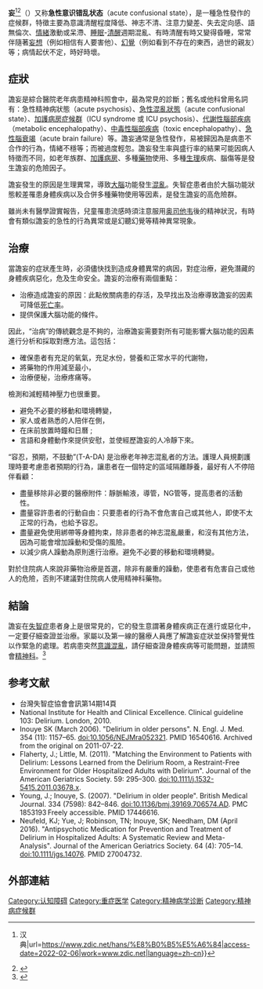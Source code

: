 {{medical}}
{{Infobox medical condition
 | Name            = Delirium
 | Image           = Delirium video.webm
 | Caption         = 影片解說譫妄
 | Field           = [[Psychiatry|Psychiatry]]
 | width           = 300

 | DiseasesDB      = 29284
 | ICD10           = {{ICD10|F|05||f|00}}
 | ICD9            = {{ICD9|780.09}}
 | ICDO            =
 | OMIM            =
 | MedlinePlus     = 000740
 | eMedicineSubj   = med
 | eMedicineTopic  = 3006
 | MeshID          = D003693
}}
'''{{ruby-py|譫|Zhān|ㄓㄢ}}妄'''<ref>{{Cite web|title=“谵妄”字的解释 {{!}} 汉典|url=https://www.zdic.net/hans/%E8%B0%B5%E5%A6%84|access-date=2022-02-06|work=www.zdic.net|language=zh-cn}}</ref><ref>{{Cite web|title=《重編國語辭典修訂本》- 譫妄|url=https://dict.revised.moe.edu.tw/dictView.jsp?ID=116002&word=%E8%AD%AB%E5%A6%84#searchL}}</ref>（{{lang-en|delirium}}）又称'''急性意识错乱状态'''（acute confusional state），是一種急性發作的症候群，特徵主要為意識清醒程度降低、神志不清、注意力變差、失去定向感、語無倫次、[[情緒|情緒]]激動或呆滯、[[睡眠|睡眠]]-[[清醒|清醒]]週期混亂、有時清醒有時又變得昏睡，常常伴隨著[[妄想|妄想]]（例如相信有人要害他）、[[幻覺|幻覺]]（例如看到不存在的東西，過世的親友）等；病情起伏不定，時好時壞。

==症狀==
譫妄是綜合醫院老年病患精神科照會中，最為常見的診斷；舊名或他科曾用名詞有：急性精神病狀態（acute psychosis）、[[急性混亂狀態|急性混亂狀態]]（acute confusional state）、[[加護病房症候群|加護病房症候群]]（ICU syndrome 或 ICU psychosis）、[[代謝性腦部疾病|代謝性腦部疾病]]（metabolic encephalopathy）、[[中毒性腦部疾病|中毒性腦部疾病]]（toxic encephalopathy）、[[急性腦衰竭|急性腦衰竭]]（acute brain failure）等。譫妄通常是急性發作，易被歸因為是病患不合作的行為，情緒不穩等；而被過度輕忽。譫妄發生率與盛行率的結果可能因病人特徵而不同，如老年族群、[[加護病房|加護病房]]、多種[[藥物|藥物]]使用、多種[[生理|生理]]疾病、腦傷等是發生譫妄的危險因子。

譫妄發生的原因是生理異常，導致[[大腦|大腦]]功能發生[[混亂|混亂]]。失智症患者由於大腦功能狀態較差罹患身體疾病以及合併多種藥物使用等因素，是發生譫妄的高危險群。

雖尚未有醫學證實報告，兒童罹患流感時須注意服用[[奥司他韦|奥司他韦]]後的精神狀況，有時會有類似譫妄的急性的行為異常或是幻聽幻覺等精神異常現象。

==治療==
當譫妄的症狀產生時，必須儘快找到造成身體異常的病因，對症治療，避免潛藏的身體疾病惡化，危及生命安全。譫妄的治療有兩個重點：
*治療造成譫妄的原因：此點攸關病患的存活，及早找出及治療導致譫妄的因素可降低[[死亡率|死亡率]]。
*提供保護大腦功能的條件。

因此，“治病”的傳統觀念是不夠的，治療譫妄需要對所有可能影響大腦功能的因素進行分析和採取對應方法。這包括：
*確保患者有充足的氧氣，充足水份，營養和正常水平的代謝物，
*將藥物的作用減至最小，
*治療便秘，治療疼痛等。

檢測和減輕精神壓力也很重要。
*避免不必要的移動和環境轉變，
*家人或者熟悉的人陪伴在側，
*在床前放置時鐘和日曆 ; 
*言語和身體動作來提供安慰，並使經歷譫妄的人冷靜下來。

“容忍，預期，不鼓動”(T-A-DA) 是治療老年神志混亂者的方法。護理人員規劃護理時要考慮患者預期的行為，讓患者在一個特定的區域隔離靜養，最好有人不停陪伴看顧：
*盡量移除非必要的醫療附件：靜脈輸液，導管，NG管等，提高患者的活動性。
*盡量容許患者的行動自由：只要患者的行為不會危害自己或其他人，即使不太正常的行為，也給予容忍。
*盡量避免使用綁帶等身體拘束，除非患者的神志混亂嚴重，和沒有其他方法，因為可能會增加躁動和受傷的風險。
*以減少病人躁動為原則進行治療。避免不必要的移動和環境轉變。

對於住院病人來說非藥物治療是首選，除非有嚴重的躁動，使患者有危害自己或他人的危險，否則不建議對住院病人使用精神科藥物。

==結論==
譫妄在[[失智症|失智症]]患者身上是很常見的，它的發生意謂著身體疾病正在進行或惡化中，一定要仔細查證並治療。家屬以及第一線的醫療人員應了解譫妄症狀並保持警覺性以作緊急的處理。若病患突然[[意識混亂|意識混亂]]，請仔細查證身體疾病等可能問題，並請照會[[精神科|精神科]]。<ref>{{Cite web|title=Delirium - Symptoms and causes - Mayo Clinic|url=https://www.mayoclinic.org/diseases-conditions/delirium/symptoms-causes/syc-20371386}}</ref>

== 参考文献 ==
{{Reflist}}
* 台灣失智症協會會訊第14期14頁
*  National Institute for Health and Clinical Excellence. Clinical guideline 103: Delirium. London, 2010.
*  Inouye SK (March 2006). "Delirium in older persons". N. Engl. J. Med. 354 (11): 1157–65. doi:10.1056/NEJMra052321. PMID 16540616. Archived from the original on 2011-07-22.
*  Flaherty, J.; Little, M. (2011). "Matching the Environment to Patients with Delirium: Lessons Learned from the Delirium Room, a Restraint-Free Environment for Older Hospitalized Adults with Delirium". Journal of the American Geriatrics Society. 59: 295–300. doi:10.1111/j.1532-5415.2011.03678.x.
*  Young, J.; Inouye, S. (2007). "Delirium in older people". British Medical Journal. 334 (7598): 842–846. doi:10.1136/bmj.39169.706574.AD. PMC 1853193 Freely accessible. PMID 17446616.
*  Neufeld, KJ; Yue, J; Robinson, TN; Inouye, SK; Needham, DM (April 2016). "Antipsychotic Medication for Prevention and Treatment of Delirium in Hospitalized Adults: A Systematic Review and Meta-Analysis". Journal of the American Geriatrics Society. 64 (4): 705–14. doi:10.1111/jgs.14076. PMID 27004732.

== 外部連結 ==
{{EB1911 poster|Delirium}}
{{Medical resources
|  DiseasesDB      = 29284 
|  ICD10           = {{ICD10|F|05||f|00}} 
|  ICD9            = {{ICD9|780.09}} 
|  ICDO            = 
|  OMIM            = 
|  MedlinePlus     = 000740 
|  eMedicineSubj   = med 
|  eMedicineTopic  = 3006 
|  MeshID          = D003693
}}
{{ICD-10-F}}

[[Category:认知障碍|Category:认知障碍]]
[[Category:重症医学|Category:重症医学]]
[[Category:精神病学诊断|Category:精神病学诊断]]
[[Category:精神病症候群|Category:精神病症候群]]